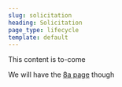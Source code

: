 ```yaml
---
slug: solicitation
heading: Solicitation
page_type: lifecycle
template: default
---
```


This content is to-come

We will have the [8a page](../resources/contract-solutions-vehicles/7a) though
